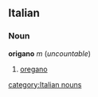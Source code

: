 ==Italian==
===Noun===
'''origano''' ''m''  (''uncountable'')
# [[oregano]]
[[category:Italian nouns]]